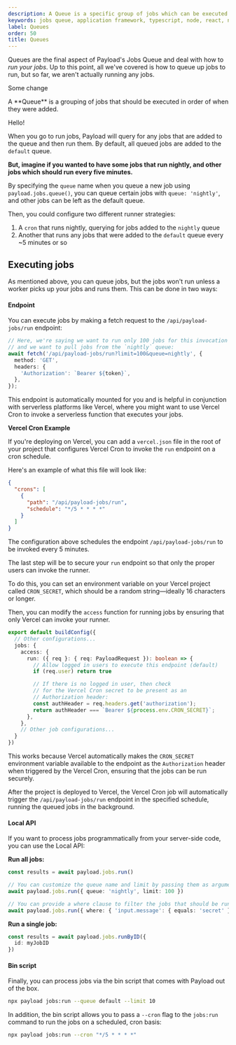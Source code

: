 ```yaml
---
description: A Queue is a specific group of jobs which can be executed in the order that they were added.
keywords: jobs queue, application framework, typescript, node, react, nextjs
label: Queues
order: 50
title: Queues
---
```


Queues are the final aspect of Payload's Jobs Queue and deal with how to *run your jobs*. Up to this point, all we've covered is how to queue up jobs to run, but so far, we aren't actually running any jobs.

Some change

<Banner type="error">
  A **Queue** is a grouping of jobs that should be executed in order of when they were added.

  Hello!
</Banner>

When you go to run jobs, Payload will query for any jobs that are added to the queue and then run them. By default, all queued jobs are added to the `default` queue.

**But, imagine if you wanted to have some jobs that run nightly, and other jobs which should run every five minutes.**

By specifying the `queue` name when you queue a new job using `payload.jobs.queue()`, you can queue certain jobs with `queue: 'nightly'`, and other jobs can be left as the default queue.

Then, you could configure two different runner strategies:

1. A `cron` that runs nightly, querying for jobs added to the `nightly` queue
2. Another that runs any jobs that were added to the `default` queue every ~5 minutes or so

## Executing jobs

As mentioned above, you can queue jobs, but the jobs won't run unless a worker picks up your jobs and runs them. This can be done in two ways:

#### Endpoint

You can execute jobs by making a fetch request to the `/api/payload-jobs/run` endpoint:

```ts
// Here, we're saying we want to run only 100 jobs for this invocation
// and we want to pull jobs from the `nightly` queue:
await fetch('/api/payload-jobs/run?limit=100&queue=nightly', {
  method: 'GET',
  headers: {
    'Authorization': `Bearer ${token}`,
  },
});
```

This endpoint is automatically mounted for you and is helpful in conjunction with serverless platforms like Vercel, where you might want to use Vercel Cron to invoke a serverless function that executes your jobs.

**Vercel Cron Example**

If you're deploying on Vercel, you can add a `vercel.json` file in the root of your project that configures Vercel Cron to invoke the `run` endpoint on a cron schedule.

Here's an example of what this file will look like:

```json
{
  "crons": [
    {
      "path": "/api/payload-jobs/run",
      "schedule": "*/5 * * * *"
    }
  ]
}
```

The configuration above schedules the endpoint `/api/payload-jobs/run` to be invoked every 5 minutes.

The last step will be to secure your `run` endpoint so that only the proper users can invoke the runner.

To do this, you can set an environment variable on your Vercel project called `CRON_SECRET`, which should be a random string—ideally 16 characters or longer.

Then, you can modify the `access` function for running jobs by ensuring that only Vercel can invoke your runner.

```ts
export default buildConfig({
  // Other configurations...
  jobs: {
    access: {
      run: ({ req }: { req: PayloadRequest }): boolean => {
        // Allow logged in users to execute this endpoint (default)
        if (req.user) return true

        // If there is no logged in user, then check
        // for the Vercel Cron secret to be present as an
        // Authorization header:
        const authHeader = req.headers.get('authorization');
        return authHeader === `Bearer ${process.env.CRON_SECRET}`;
      },
    },
    // Other job configurations...
  }
})
```

This works because Vercel automatically makes the `CRON_SECRET` environment variable available to the endpoint as the `Authorization` header when triggered by the Vercel Cron, ensuring that the jobs can be run securely.

After the project is deployed to Vercel, the Vercel Cron job will automatically trigger the `/api/payload-jobs/run` endpoint in the specified schedule, running the queued jobs in the background.

#### Local API

If you want to process jobs programmatically from your server-side code, you can use the Local API:

**Run all jobs:**

```ts
const results = await payload.jobs.run()

// You can customize the queue name and limit by passing them as arguments:
await payload.jobs.run({ queue: 'nightly', limit: 100 })

// You can provide a where clause to filter the jobs that should be run:
await payload.jobs.run({ where: { 'input.message': { equals: 'secret' } } })
```

**Run a single job:**

```ts
const results = await payload.jobs.runByID({
  id: myJobID
})
```

#### Bin script

Finally, you can process jobs via the bin script that comes with Payload out of the box.

```sh
npx payload jobs:run --queue default --limit 10
```

In addition, the bin script allows you to pass a `--cron` flag to the `jobs:run` command to run the jobs on a scheduled, cron basis:

```sh
npx payload jobs:run --cron "*/5 * * * *"
```